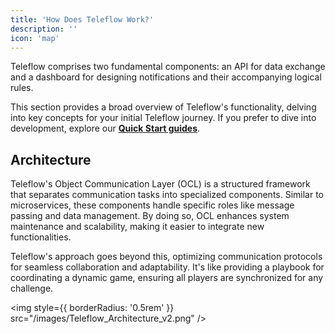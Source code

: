 ```yaml
---
title: 'How Does Teleflow Work?'
description: ''
icon: 'map'
---
```


Teleflow comprises two fundamental components: an API for data exchange and a dashboard for designing notifications and their accompanying logical rules.

This section provides a broad overview of Teleflow's functionality, delving into key concepts for your initial Teleflow journey. If you prefer to dive into development, explore our **[Quick Start guides](/quickstarts/overview)**.

## Architecture

Teleflow's Object Communication Layer (OCL) is a structured framework that separates communication tasks into specialized components. 
Similar to microservices, these components handle specific roles like message passing and data management. By doing so, OCL enhances system maintenance and scalability, making it easier to integrate new functionalities. 

Teleflow's approach goes beyond this, optimizing communication protocols for seamless collaboration and adaptability. It's like providing a playbook for coordinating a dynamic game, ensuring all players are synchronized for any challenge.

<img
  style={{ borderRadius: '0.5rem' }}
  src="/images/Teleflow_Architecture_v2.png"
/>
